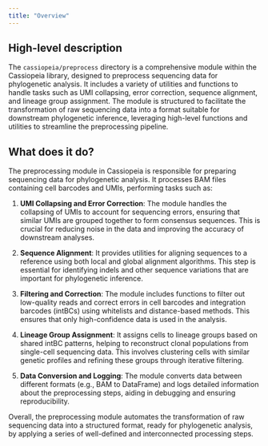 ```yaml
---
title: "Overview"
---
```


## High-level description

The `cassiopeia/preprocess` directory is a comprehensive module within the Cassiopeia library, designed to preprocess sequencing data for phylogenetic analysis. It includes a variety of utilities and functions to handle tasks such as UMI collapsing, error correction, sequence alignment, and lineage group assignment. The module is structured to facilitate the transformation of raw sequencing data into a format suitable for downstream phylogenetic inference, leveraging high-level functions and utilities to streamline the preprocessing pipeline.

## What does it do?

The preprocessing module in Cassiopeia is responsible for preparing sequencing data for phylogenetic analysis. It processes BAM files containing cell barcodes and UMIs, performing tasks such as:

1. **UMI Collapsing and Error Correction**: The module handles the collapsing of UMIs to account for sequencing errors, ensuring that similar UMIs are grouped together to form consensus sequences. This is crucial for reducing noise in the data and improving the accuracy of downstream analyses.

2. **Sequence Alignment**: It provides utilities for aligning sequences to a reference using both local and global alignment algorithms. This step is essential for identifying indels and other sequence variations that are important for phylogenetic inference.

3. **Filtering and Correction**: The module includes functions to filter out low-quality reads and correct errors in cell barcodes and integration barcodes (intBCs) using whitelists and distance-based methods. This ensures that only high-confidence data is used in the analysis.

4. **Lineage Group Assignment**: It assigns cells to lineage groups based on shared intBC patterns, helping to reconstruct clonal populations from single-cell sequencing data. This involves clustering cells with similar genetic profiles and refining these groups through iterative filtering.

5. **Data Conversion and Logging**: The module converts data between different formats (e.g., BAM to DataFrame) and logs detailed information about the preprocessing steps, aiding in debugging and ensuring reproducibility.

Overall, the preprocessing module automates the transformation of raw sequencing data into a structured format, ready for phylogenetic analysis, by applying a series of well-defined and interconnected processing steps.